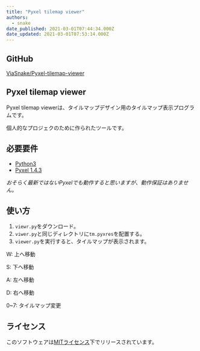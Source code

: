 ```yaml
---
title: "Pyxel tilemap viewer"
authors:
  - snake
date_published: 2021-03-01T07:44:34.000Z
date_updated: 2021-03-01T07:53:14.000Z
---
```


## GitHub

[ViaSnake/Pyxel-tilemap-viewer](https://github.com/ViaSnake/Pyxel-tilemap-viewer/)

## Pyxel tilemap viewer

Pyxel tilemap viewerは、タイルマップデザイン用のタイルマップ表示プログラムです。

個人的なプロジェクのために作られたツールです。

## 必要要件

- [Python3](https://www.python.org/)
- [Pyxel 1.4.3](https://github.com/kitao/pyxel)

*おそらく最新ではないPyxelでも動作すると思いますが、動作保証はありません。*

## 使い方

1. `viewr.py`をダウンロード。
2. `viwer.py`と同じディレクトリに`tm.pyxres`を配置する。
3. `viewer.py`を実行すると、タイルマップが表示されます。

W: 上へ移動‌‌

S: 下へ移動‌‌

A: 左へ移動‌‌

D: 右へ移動‌‌

0~7: タイルマップ変更

## ライセンス

このソフトウェアは[MITライセンス](https://ja.wikipedia.org/wiki/MIT_License)下でリリースされています。
